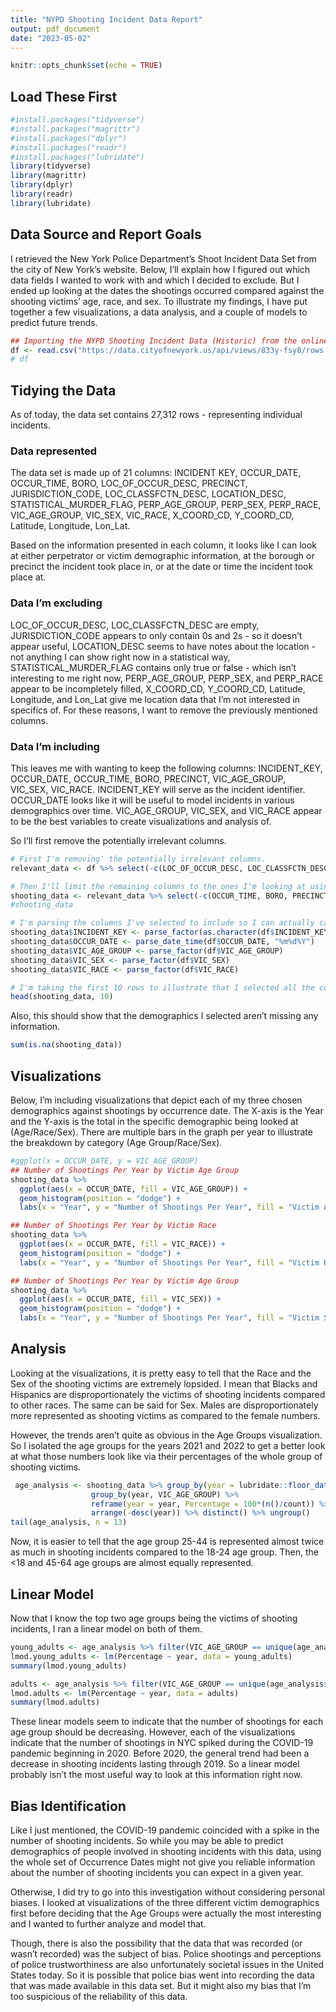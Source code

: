 ```yaml
---
title: "NYPD Shooting Incident Data Report"
output: pdf_document
date: "2023-05-02"
---
```


```r
knitr::opts_chunk$set(echo = TRUE)
```


## Load These First
```r
#install.packages("tidyverse")
#install.packages("magrittr")
#install.packages("dplyr")
#install.packages("readr")
#install.packages("lubridate")
library(tidyverse)
library(magrittr)
library(dplyr)
library(readr)
library(lubridate)
```

## Data Source and Report Goals

I retrieved the New York Police Department's Shoot Incident Data Set from the city of New York's website. Below, I'll explain how I figured out which data fields I wanted to work with and which I decided to exclude. But I ended up looking at the dates the shootings occurred compared against the shooting victims' age, race, and sex. To illustrate my findings, I have put together a few visualizations, a data analysis, and a couple of models to predict future trends.

```r
## Importing the NYPD Shooting Incident Data (Historic) from the online .CSV file.
df <- read.csv("https://data.cityofnewyork.us/api/views/833y-fsy8/rows.csv?accessType=DOWNLOAD")
# df
```

## Tidying the Data

As of today, the data set contains 27,312 rows - representing individual incidents.

### Data represented

The data set is made up of 21 columns: INCIDENT KEY, OCCUR_DATE, OCCUR_TIME, BORO, LOC_OF_OCCUR_DESC, PRECINCT, JURISDICTION_CODE, LOC_CLASSFCTN_DESC, LOCATION_DESC, STATISTICAL_MURDER_FLAG, PERP_AGE_GROUP, PERP_SEX, PERP_RACE, VIC_AGE_GROUP, VIC_SEX, VIC_RACE, X_COORD_CD, Y_COORD_CD, Latitude, Longitude, Lon_Lat.

Based on the information presented in each column, it looks like I can look at either perpetrator or victim demographic information, at the borough or precinct the incident took place in, or at the date or time the incident took place at.

### Data I'm excluding

LOC_OF_OCCUR_DESC, LOC_CLASSFCTN_DESC are empty, JURISDICTION_CODE appears to only contain 0s and 2s - so it doesn't appear useful, LOCATION_DESC seems to have notes about the location - not anything I can show right now in a statistical way, STATISTICAL_MURDER_FLAG contains only true or false - which isn't interesting to me right now, PERP_AGE_GROUP, PERP_SEX, and PERP_RACE appear to be incompletely filled, X_COORD_CD, Y_COORD_CD, Latitude, Longitude, and Lon_Lat give me location data that I'm not interested in specifics of. For these reasons, I want to remove the previously mentioned columns.

### Data I'm including

This leaves me with wanting to keep the following columns: INCIDENT_KEY, OCCUR_DATE, OCCUR_TIME, BORO, PRECINCT, VIC_AGE_GROUP, VIC_SEX, VIC_RACE. INCIDENT_KEY will serve as the incident identifier. OCCUR_DATE looks like it will be useful to model incidents in various demographics over time. VIC_AGE_GROUP, VIC_SEX, and VIC_RACE appear to be the best variables to create visualizations and analysis of.

So I'll first remove the potentially irrelevant columns.

```r
# First I'm removing' the potentially irrelevant columns.
relevant_data <- df %>% select(-c(LOC_OF_OCCUR_DESC, LOC_CLASSFCTN_DESC, JURISDICTION_CODE, LOCATION_DESC, STATISTICAL_MURDER_FLAG, PERP_AGE_GROUP, PERP_SEX, PERP_RACE, X_COORD_CD, Y_COORD_CD, Latitude, Longitude, Lon_Lat))

# Then I'll limit the remaining columns to the ones I'm looking at using for my visualizations, analysis, and modeling.
shooting_data <- relevant_data %>% select(-c(OCCUR_TIME, BORO, PRECINCT))
#shooting_data

# I'm parsing the columns I've selected to include so I can actually categorize them.
shooting_data$INCIDENT_KEY <- parse_factor(as.character(df$INCIDENT_KEY))
shooting_data$OCCUR_DATE <- parse_date_time(df$OCCUR_DATE, "%m%d%Y")
shooting_data$VIC_AGE_GROUP <- parse_factor(df$VIC_AGE_GROUP)
shooting_data$VIC_SEX <- parse_factor(df$VIC_SEX)
shooting_data$VIC_RACE <- parse_factor(df$VIC_RACE)

# I'm taking the first 10 rows to illustrate that I selected all the columns that I want for my report.
head(shooting_data, 10)
```

Also, this should show that the demographics I selected aren't missing any information.

```r
sum(is.na(shooting_data))
```

## Visualizations

Below, I'm including visualizations that depict each of my three chosen demographics against shootings by occurrence date. The X-axis is the Year and the Y-axis is the total in the specific demographic being looked at (Age/Race/Sex). There are multiple bars in the graph per year to illustrate the breakdown by category (Age Group/Race/Sex).

```r
#ggplot(x = OCCUR_DATE, y = VIC_AGE_GROUP)
## Number of Shootings Per Year by Victim Age Group
shooting_data %>%
  ggplot(aes(x = OCCUR_DATE, fill = VIC_AGE_GROUP)) +
  geom_histogram(position = "dodge") +
  labs(x = "Year", y = "Number of Shootings Per Year", fill = "Victim Age Group", title = "Number of Shootings Per Year by Victim Age Group")
```

```r
## Number of Shootings Per Year by Victim Race
shooting_data %>%
  ggplot(aes(x = OCCUR_DATE, fill = VIC_RACE)) +
  geom_histogram(position = "dodge") +
  labs(x = "Year", y = "Number of Shootings Per Year", fill = "Victim Race", title = "Number of Shootings Per Year by Victim Race")
```

```r
## Number of Shootings Per Year by Victim Age Group
shooting_data %>%
  ggplot(aes(x = OCCUR_DATE, fill = VIC_SEX)) +
  geom_histogram(position = "dodge") +
  labs(x = "Year", y = "Number of Shootings Per Year", fill = "Victim Sex", title = "Number of Shootings Per Year by Victim Sex")
```

## Analysis

Looking at the visualizations, it is pretty easy to tell that the Race and the Sex of the shooting victims are extremely lopsided. I mean that Blacks and Hispanics are disproportionately the victims of shooting incidents compared to other races. The same can be said for Sex. Males are disproportionately more represented as shooting victims as compared to the female numbers.

However, the trends aren't quite as obvious in the Age Groups visualization. So I isolated the age groups for the years 2021 and 2022 to get a better look at what those numbers look like via their percentages of the whole group of shooting victims.

```r
 age_analysis <- shooting_data %>% group_by(year = lubridate::floor_date(OCCUR_DATE, "year")) %>% mutate(count = n()) %>%
                  group_by(year, VIC_AGE_GROUP) %>%
                  reframe(year = year, Percentage = 100*(n()/count)) %>%
                  arrange(-desc(year)) %>% distinct() %>% ungroup()
tail(age_analysis, n = 13)
```

Now, it is easier to tell that the age group 25-44 is represented almost twice as much in shooting incidents compared to the 18-24 age group. Then, the \<18 and 45-64 age groups are almost equally represented.

## Linear Model

Now that I know the top two age groups being the victims of shooting incidents, I ran a linear model on both of them.

```r
young_adults <- age_analysis %>% filter(VIC_AGE_GROUP == unique(age_analysis$VIC_AGE_GROUP[3]))
lmod.young_adults <- lm(Percentage ~ year, data = young_adults)
summary(lmod.young_adults)
```

```r
adults <- age_analysis %>% filter(VIC_AGE_GROUP == unique(age_analysis$VIC_AGE_GROUP)[1])
lmod.adults <- lm(Percentage ~ year, data = adults)
summary(lmod.adults)
```

These linear models seem to indicate that the number of shootings for each age group should be decreasing. However, each of the visualizations indicate that the number of shootings in NYC spiked during the COVID-19 pandemic beginning in 2020. Before 2020, the general trend had been a decrease in shooting incidents lasting through 2019. So a linear model probably isn't the most useful way to look at this information right now.

## Bias Identification

Like I just mentioned, the COVID-19 pandemic coincided with a spike in the number of shooting incidents. So while you may be able to predict demographics of people involved in shooting incidents with this data, using the whole set of Occurrence Dates might not give you reliable information about the number of shooting incidents you can expect in a given year.

Otherwise, I did try to go into this investigation without considering personal biases. I looked at visualizations of the three different victim demographics first before deciding that the Age Groups were actually the most interesting and I wanted to further analyze and model that.

Though, there is also the possibility that the data that was recorded (or wasn't recorded) was the subject of bias. Police shootings and perceptions of police trustworthiness are also unfortunately societal issues in the United States today. So it is possible that police bias went into recording the data that was made available in this data set. But it might also my bias that I'm too suspicious of the reliability of this data.

